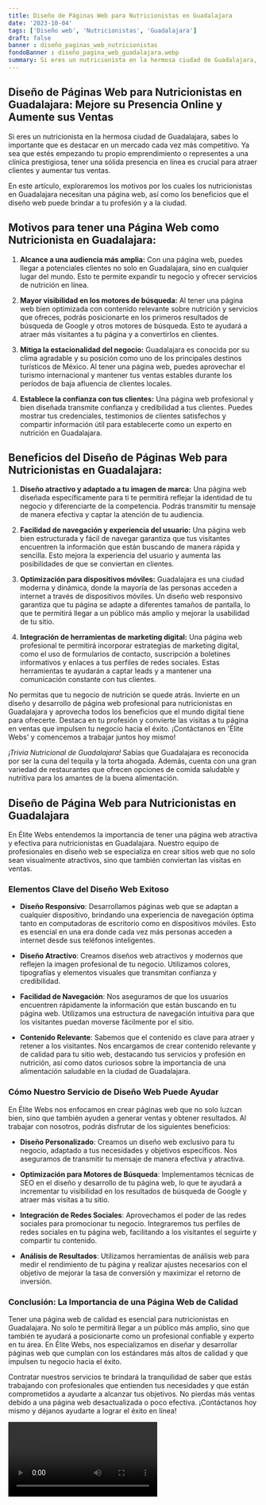 ```yaml
---
title: Diseño de Páginas Web para Nutricionistas en Guadalajara
date: '2023-10-04'
tags: ['Diseño web', 'Nutricionistas', 'Guadalajara']
draft: false
banner : diseño_paginas_web_nutricionistas
fondoBanner : diseño_pagina_web_guadalajara.webp
summary: Si eres un nutricionista en la hermosa ciudad de Guadalajara, sabes lo importante que es destacar en un mercado cada vez más competitivo. Ya sea que estés empezando tu propio emprendimiento o representes a una clínica prestigiosa, tener una sólida presencia en línea es crucial para atraer clientes y aumentar tus ventas. 
---
```


## Diseño de Páginas Web para Nutricionistas en Guadalajara: Mejore su Presencia Online y Aumente sus Ventas

Si eres un nutricionista en la hermosa ciudad de Guadalajara, sabes lo importante que es destacar en un mercado cada vez más competitivo. Ya sea que estés empezando tu propio emprendimiento o representes a una clínica prestigiosa, tener una sólida presencia en línea es crucial para atraer clientes y aumentar tus ventas. 

En este artículo, exploraremos los motivos por los cuales los nutricionistas en Guadalajara necesitan una página web, así como los beneficios que el diseño web puede brindar a tu profesión y a la ciudad.

## Motivos para tener una Página Web como Nutricionista en Guadalajara:

1. **Alcance a una audiencia más amplia:** Con una página web, puedes llegar a potenciales clientes no solo en Guadalajara, sino en cualquier lugar del mundo. Esto te permite expandir tu negocio y ofrecer servicios de nutrición en línea.

2. **Mayor visibilidad en los motores de búsqueda:** Al tener una página web bien optimizada con contenido relevante sobre nutrición y servicios que ofreces, podrás posicionarte en los primeros resultados de búsqueda de Google y otros motores de búsqueda. Esto te ayudará a atraer más visitantes a tu página y a convertirlos en clientes.

3. **Mitiga la estacionalidad del negocio:** Guadalajara es conocida por su clima agradable y su posición como uno de los principales destinos turísticos de México. Al tener una página web, puedes aprovechar el turismo internacional y mantener tus ventas estables durante los períodos de baja afluencia de clientes locales.

4. **Establece la confianza con tus clientes:** Una página web profesional y bien diseñada transmite confianza y credibilidad a tus clientes. Puedes mostrar tus credenciales, testimonios de clientes satisfechos y compartir información útil para establecerte como un experto en nutrición en Guadalajara.

## Beneficios del Diseño de Páginas Web para Nutricionistas en Guadalajara:

1. **Diseño atractivo y adaptado a tu imagen de marca:** Una página web diseñada específicamente para ti te permitirá reflejar la identidad de tu negocio y diferenciarte de la competencia. Podrás transmitir tu mensaje de manera efectiva y captar la atención de tu audiencia.

2. **Facilidad de navegación y experiencia del usuario:** Una página web bien estructurada y fácil de navegar garantiza que tus visitantes encuentren la información que están buscando de manera rápida y sencilla. Esto mejora la experiencia del usuario y aumenta las posibilidades de que se conviertan en clientes.

3. **Optimización para dispositivos móviles:** Guadalajara es una ciudad moderna y dinámica, donde la mayoría de las personas acceden a internet a través de dispositivos móviles. Un diseño web responsivo garantiza que tu página se adapte a diferentes tamaños de pantalla, lo que te permitirá llegar a un público más amplio y mejorar la usabilidad de tu sitio.

4. **Integración de herramientas de marketing digital:** Una página web profesional te permitirá incorporar estrategias de marketing digital, como el uso de formularios de contacto, suscripción a boletines informativos y enlaces a tus perfiles de redes sociales. Estas herramientas te ayudarán a captar leads y a mantener una comunicación constante con tus clientes.

No permitas que tu negocio de nutrición se quede atrás. Invierte en un diseño y desarrollo de página web profesional para nutricionistas en Guadalajara y aprovecha todos los beneficios que el mundo digital tiene para ofrecerte. Destaca en tu profesión y convierte las visitas a tu página en ventas que impulsen tu negocio hacia el éxito. ¡Contáctanos en 'Élite Webs' y comencemos a trabajar juntos hoy mismo!

*¡Trivia Nutricional de Guadalajara!* Sabías que Guadalajara es reconocida por ser la cuna del tequila y la torta ahogada. Además, cuenta con una gran variedad de restaurantes que ofrecen opciones de comida saludable y nutritiva para los amantes de la buena alimentación.

<GifSeo />

<Cta />

## Diseño de Página Web para Nutricionistas en Guadalajara

En Élite Webs entendemos la importancia de tener una página web atractiva y efectiva para nutricionistas en Guadalajara. Nuestro equipo de profesionales en diseño web se especializa en crear sitios web que no solo sean visualmente atractivos, sino que también conviertan las visitas en ventas.

### Elementos Clave del Diseño Web Exitoso

- **Diseño Responsivo**: Desarrollamos páginas web que se adaptan a cualquier dispositivo, brindando una experiencia de navegación óptima tanto en computadoras de escritorio como en dispositivos móviles. Esto es esencial en una era donde cada vez más personas acceden a internet desde sus teléfonos inteligentes.

- **Diseño Atractivo**: Creamos diseños web atractivos y modernos que reflejen la imagen profesional de tu negocio. Utilizamos colores, tipografías y elementos visuales que transmitan confianza y credibilidad.

- **Facilidad de Navegación**: Nos aseguramos de que los usuarios encuentren rápidamente la información que están buscando en tu página web. Utilizamos una estructura de navegación intuitiva para que los visitantes puedan moverse fácilmente por el sitio.

- **Contenido Relevante**: Sabemos que el contenido es clave para atraer y retener a los visitantes. Nos encargamos de crear contenido relevante y de calidad para tu sitio web, destacando tus servicios y profesión en nutrición, así como datos curiosos sobre la importancia de una alimentación saludable en la ciudad de Guadalajara.

### Cómo Nuestro Servicio de Diseño Web Puede Ayudar

En Élite Webs nos enfocamos en crear páginas web que no solo luzcan bien, sino que también ayuden a generar ventas y obtener resultados. Al trabajar con nosotros, podrás disfrutar de los siguientes beneficios:

- **Diseño Personalizado**: Creamos un diseño web exclusivo para tu negocio, adaptado a tus necesidades y objetivos específicos. Nos aseguramos de transmitir tu mensaje de manera efectiva y atractiva.

- **Optimización para Motores de Búsqueda**: Implementamos técnicas de SEO en el diseño y desarrollo de tu página web, lo que te ayudará a incrementar tu visibilidad en los resultados de búsqueda de Google y atraer más visitas a tu sitio.

- **Integración de Redes Sociales**: Aprovechamos el poder de las redes sociales para promocionar tu negocio. Integraremos tus perfiles de redes sociales en tu página web, facilitando a los visitantes el seguirte y compartir tu contenido.

- **Análisis de Resultados**: Utilizamos herramientas de análisis web para medir el rendimiento de tu página y realizar ajustes necesarios con el objetivo de mejorar la tasa de conversión y maximizar el retorno de inversión.

### Conclusión: La Importancia de una Página Web de Calidad

Tener una página web de calidad es esencial para nutricionistas en Guadalajara. No solo te permitirá llegar a un público más amplio, sino que también te ayudará a posicionarte como un profesional confiable y experto en tu área. En Élite Webs, nos especializamos en diseñar y desarrollar páginas web que cumplan con los estándares más altos de calidad y que impulsen tu negocio hacia el éxito.

Contratar nuestros servicios te brindará la tranquilidad de saber que estás trabajando con profesionales que entienden tus necesidades y que están comprometidos a ayudarte a alcanzar tus objetivos. No pierdas más ventas debido a una página web desactualizada o poco efectiva. ¡Contáctanos hoy mismo y déjanos ayudarte a lograr el éxito en línea!

<Video />

<CtaBot job='Nutricionistas' city='Guadalajara'/>

<Gmaps query='Guadalajara+españa+maps' />